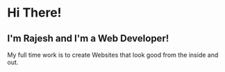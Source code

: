 # Hi There!

## I'm Rajesh and I'm a Web Developer!

My full time work is to create Websites that look good from the inside and out.
